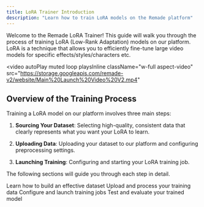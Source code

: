 ```yaml
---
title: LoRA Trainer Introduction
description: "Learn how to train LoRA models on the Remade platform"
---
```


Welcome to the Remade LoRA Trainer! This guide will walk you through the process of training LoRA (Low-Rank Adaptation) models on our platform. LoRA is a technique that allows you to efficiently fine-tune large video models for specific effects/styles/characters etc.

<video
  autoPlay
  muted
  loop
  playsInline
  className="w-full aspect-video"
  src="https://storage.googleapis.com/remade-v2/website/Main%20Launch%20Video%20V2.mp4"
></video>


## Overview of the Training Process

Training a LoRA model on our platform involves three main steps:

1. **Sourcing Your Dataset**: Selecting high-quality, consistent data that clearly represents what you want your LoRA to learn.

2. **Uploading Data**: Uploading your dataset to our platform and configuring preprocessing settings.

3. **Launching Training**: Configuring and starting your LoRA training job.

The following sections will guide you through each step in detail.

<CardGroup cols={3}>
  <Card
    title="Source Dataset"
    icon="database"
    href="/lora-training/sourcing-dataset"
  >
    Learn how to build an effective dataset
  </Card>
  <Card
    title="Upload Data"
    icon="cloud-arrow-up"
    href="/lora-training/uploading-data"
  >
    Upload and process your training data
  </Card>
  <Card
    title="Train LoRA"
    icon="gear"
    href="/lora-training/training-job"
  >
    Configure and launch training jobs
  </Card>
  <Card
    title="Test LoRA"
    icon="gear"
    href="/lora-training/testing-lora"
  >
    Test and evaluate your trained model
  </Card>
</CardGroup>